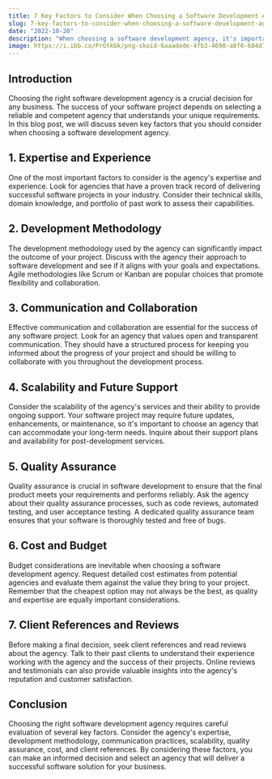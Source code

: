 ```yaml
---
title: 7 Key Factors to Consider When Choosing a Software Development Agency
slug: 7-key-factors-to-consider-when-choosing-a-software-development-agency
date: "2022-10-20"
description: "When choosing a software development agency, it's important to consider several key factors that can greatly impact the success of your project. In this blog post, we explore seven important factors to help you make an informed decision."
image: https://i.ibb.co/PrGtkbk/png-skoid-6aaadede-4fb3-4698-a8f6-684d7786b067-sktid-a48cca56-e6da-484e-a814-9c849652bcb3-skt-2023-0.png
---
```


## Introduction

Choosing the right software development agency is a crucial decision for any business. The success of your software project depends on selecting a reliable and competent agency that understands your unique requirements. In this blog post, we will discuss seven key factors that you should consider when choosing a software development agency.

## 1. Expertise and Experience

One of the most important factors to consider is the agency's expertise and experience. Look for agencies that have a proven track record of delivering successful software projects in your industry. Consider their technical skills, domain knowledge, and portfolio of past work to assess their capabilities.

## 2. Development Methodology

The development methodology used by the agency can significantly impact the outcome of your project. Discuss with the agency their approach to software development and see if it aligns with your goals and expectations. Agile methodologies like Scrum or Kanban are popular choices that promote flexibility and collaboration.

## 3. Communication and Collaboration

Effective communication and collaboration are essential for the success of any software project. Look for an agency that values open and transparent communication. They should have a structured process for keeping you informed about the progress of your project and should be willing to collaborate with you throughout the development process.

## 4. Scalability and Future Support

Consider the scalability of the agency's services and their ability to provide ongoing support. Your software project may require future updates, enhancements, or maintenance, so it's important to choose an agency that can accommodate your long-term needs. Inquire about their support plans and availability for post-development services.

## 5. Quality Assurance

Quality assurance is crucial in software development to ensure that the final product meets your requirements and performs reliably. Ask the agency about their quality assurance processes, such as code reviews, automated testing, and user acceptance testing. A dedicated quality assurance team ensures that your software is thoroughly tested and free of bugs.

## 6. Cost and Budget

Budget considerations are inevitable when choosing a software development agency. Request detailed cost estimates from potential agencies and evaluate them against the value they bring to your project. Remember that the cheapest option may not always be the best, as quality and expertise are equally important considerations.

## 7. Client References and Reviews

Before making a final decision, seek client references and read reviews about the agency. Talk to their past clients to understand their experience working with the agency and the success of their projects. Online reviews and testimonials can also provide valuable insights into the agency's reputation and customer satisfaction.

## Conclusion

Choosing the right software development agency requires careful evaluation of several key factors. Consider the agency's expertise, development methodology, communication practices, scalability, quality assurance, cost, and client references. By considering these factors, you can make an informed decision and select an agency that will deliver a successful software solution for your business.